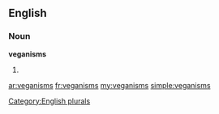 ==English==

===Noun===
'''veganisms'''

# {{plural of|[[veganism]]}}

[[Category:English plurals]]

[[ar:veganisms]]
[[fr:veganisms]]
[[my:veganisms]]
[[simple:veganisms]]